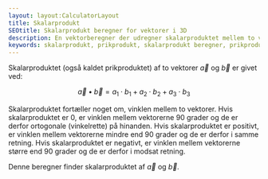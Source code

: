 ```yaml
---
layout: layout:CalculatorLayout
title: Skalarprodukt
SEOtitle: Skalarprodukt beregner for vektorer i 3D
description: En vektorberegner der udregner skalarproduktet mellem to vektorer i 3D
keywords: skalarprodukt, prikprodukt, skalarprodukt beregner, prikprodukt beregner, vektor 3d
---
```



Skalarproduktet (også kaldet prikproduktet) af to vektorer $\vec{a}$ og $\vec{b}$ er givet ved:

$$
\vec{a} \bullet \vec{b} = a_1 \cdot b_1 + a_2 \cdot b_2 + a_3 \cdot b_3
$$

Skalarproduktet fortæller noget om, vinklen mellem to vektorer. Hvis skalarproduktet er 0, er vinklen mellem vektorerne 90 grader og de er derfor ortogonale (vinkelrette) på hinanden. Hvis skalarproduktet er positivt, er vinklen mellem vektorerne mindre end 90 grader og de er derfor i samme retning. Hvis skalarproduktet er negativt, er vinklen mellem vektorerne større end 90 grader og de er derfor i modsat retning.

Denne beregner finder skalarproduktet af $\vec{a}$ og $\vec{b}$.

<Calculator client:only />
